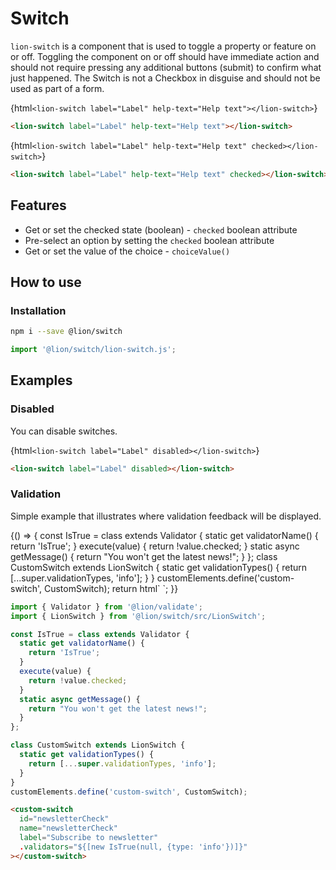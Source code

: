 

<Meta title="Buttons/Switch" />

# Switch

`lion-switch` is a component that is used to toggle a property or feature on or off. Toggling the component on or off should have immediate action and should not require pressing any additional buttons (submit) to confirm what just happened. The Switch is not a Checkbox in disguise and should not be used as part of a form.

<Story name="Default (off)">{html`
  <lion-switch label="Label" help-text="Help text"></lion-switch>
`}</Story>

```html
<lion-switch label="Label" help-text="Help text"></lion-switch>
```

<Story name="Checked">{html`
  <lion-switch label="Label" help-text="Help text" checked></lion-switch>
`}</Story>

```html
<lion-switch label="Label" help-text="Help text" checked></lion-switch>
```

## Features

- Get or set the checked state (boolean) - `checked` boolean attribute
- Pre-select an option by setting the `checked` boolean attribute
- Get or set the value of the choice - `choiceValue()`

## How to use

### Installation

```sh
npm i --save @lion/switch
```

```js
import '@lion/switch/lion-switch.js';
```

## Examples

### Disabled

You can disable switches.

<Story name="Disabled">{html`
  <lion-switch label="Label" disabled></lion-switch>
`}</Story>

```html
<lion-switch label="Label" disabled></lion-switch>
```

### Validation

Simple example that illustrates where validation feedback will be displayed.

<Story name="Validation">
  {() => {
    const IsTrue = class extends Validator {
      static get validatorName() {
        return 'IsTrue';
      }
      execute(value) {
        return !value.checked;
      }
      static async getMessage() {
        return "You won't get the latest news!";
      }
    };
    class CustomSwitch extends LionSwitch {
      static get validationTypes() {
        return [...super.validationTypes, 'info'];
      }
    }
    customElements.define('custom-switch', CustomSwitch);
    return html`
      <custom-switch
        id="newsletterCheck"
        name="newsletterCheck"
        label="Subscribe to newsletter"
        .validators="${[new IsTrue(null, { type: 'info' })]}"
      ></custom-switch>
    `;
  }}
</Story>

```js
import { Validator } from '@lion/validate';
import { LionSwitch } from '@lion/switch/src/LionSwitch';

const IsTrue = class extends Validator {
  static get validatorName() {
    return 'IsTrue';
  }
  execute(value) {
    return !value.checked;
  }
  static async getMessage() {
    return "You won't get the latest news!";
  }
};

class CustomSwitch extends LionSwitch {
  static get validationTypes() {
    return [...super.validationTypes, 'info'];
  }
}
customElements.define('custom-switch', CustomSwitch);
```

```html
<custom-switch
  id="newsletterCheck"
  name="newsletterCheck"
  label="Subscribe to newsletter"
  .validators="${[new IsTrue(null, {type: 'info'})]}"
></custom-switch>
```
